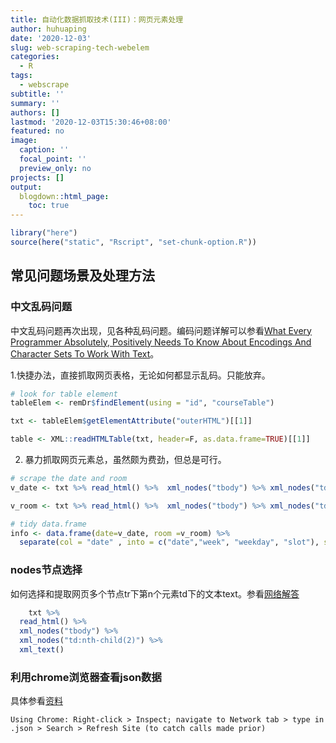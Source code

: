 ```yaml
---
title: 自动化数据抓取技术(III)：网页元素处理
author: huhuaping
date: '2020-12-03'
slug: web-scraping-tech-webelem
categories:
  - R
tags:
  - webscrape
subtitle: ''
summary: ''
authors: []
lastmod: '2020-12-03T15:30:46+08:00'
featured: no
image:
  caption: ''
  focal_point: ''
  preview_only: no
projects: []
output:
  blogdown::html_page:
    toc: true
---
```


```r
library("here")
source(here("static", "Rscript", "set-chunk-option.R"))
```

## 常见问题场景及处理方法

### 中文乱码问题

中文乱码问题再次出现，见各种乱码问题。编码问题详解可以参看[What Every Programmer Absolutely, Positively Needs To Know About Encodings And Character Sets To Work With Text](https://kunststube.net/encoding/)。

1.快捷办法，直接抓取网页表格，无论如何都显示乱码。只能放弃。


```r
# look for table element
tableElem <- remDr$findElement(using = "id", "courseTable")

txt <- tableElem$getElementAttribute("outerHTML")[[1]]

table <- XML::readHTMLTable(txt, header=F, as.data.frame=TRUE)[[1]]
```


2. 暴力抓取网页元素总，虽然颇为费劲，但总是可行。

```r
# scrape the date and room 
v_date <- txt %>% read_html() %>%  xml_nodes("tbody") %>% xml_nodes("td:nth-child(2)") %>% xml_text()

v_room <- txt %>% read_html() %>%  xml_nodes("tbody") %>% xml_nodes("td:nth-child(4)") %>% xml_text()

# tidy data.frame
info <- data.frame(date=v_date, room =v_room) %>%
  separate(col = "date" , into = c("date","week", "weekday", "slot"), sep = " ")
```


### nodes节点选择
		
如何选择和提取网页多个节点tr下第n个元素td下的文本text。参看[网络解答](https://stackoverflow.com/questions/56782998/how-to-extract-text-in-second-p-element-inside-div)

```r
	txt %>% 
  read_html() %>%  
  xml_nodes("tbody") %>% 
  xml_nodes("td:nth-child(2)") %>% 
  xml_text()
```

	
			
### 利用chrome浏览器查看json数据

具体参看[资料](https://stackoverflow.com/questions/31775176/scraping-javascript-in-r-with-rselenium)

```
Using Chrome: Right-click > Inspect; navigate to Network tab > type in .json > Search > Refresh Site (to catch calls made prior) 
```
	

	

